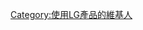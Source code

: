 {{Userbox
  |border-c = #000000
  |border-s = 1
  |id-c     = #FFFFFF
  |id-s     = 12
  |id-fc    = #000000
  |info-c   = red
  |info-s   = 9
  |info-fc  = #FFFFFF
  |id       = [[File:LG symbol.svg|40px]]
  |info     = 這個用戶使用[[LG]]的產品。
  |nocat    = {{{nocat|使用LG產品的維基人}}}
}}
<includeonly>[[Category:使用LG產品的維基人]]</includeonly>